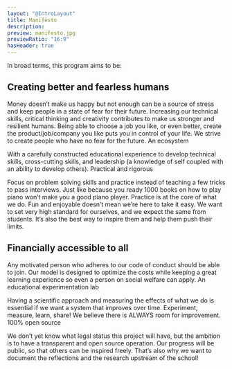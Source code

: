 ```yaml
---
layout: "@IntroLayout"
title: Manifesto
description: 
preview: manifesto.jpg
previewRatio: "16:9"
hasHeader: true
---
```

In broad terms, this program aims to be:

## Creating better and fearless humans

Money doesn’t make us happy but not enough can be a source of stress and keep people in a state of fear for their future. Increasing our technical skills, critical thinking and creativity contributes to make us stronger and resilient humans. Being able to choose a job you like, or even better, create the product/job/company you like puts you in control of your life. We strive to create people who have no fear for the future.
An ecosystem

With a carefully constructed educational experience to develop technical skills, cross-cutting skills, and leadership (a knowledge of self coupled with an ability to develop others).
Practical and rigorous

Focus on problem solving skills and practice instead of teaching a few tricks to pass interviews. Just like because you ready 1000 books on how to play piano won’t make you a good piano player. Practice is at the core of what we do. Fun and enjoyable doesn’t mean we’re here to take it easy. We want to set very high standard for ourselves, and we expect the same from students. It’s also the best way to inspire them and help them push their limits.

## Financially accessible to all

Any motivated person who adheres to our code of conduct should be able to join. Our model is designed to optimize the costs while keeping a great learning experience so even a person on social welfare can apply.
An educational experimentation lab

Having a scientific approach and measuring the effects of what we do is essential if we want a system that improves over time. Experiment, measure, learn, share! We believe there is ALWAYS room for improvement.
100% open source

We don’t yet know what legal status this project will have, but the ambition is to have a transparent and open source operation. Our progress will be public, so that others can be inspired freely. That’s also why we want to document the reflections and the research upstream of the school!